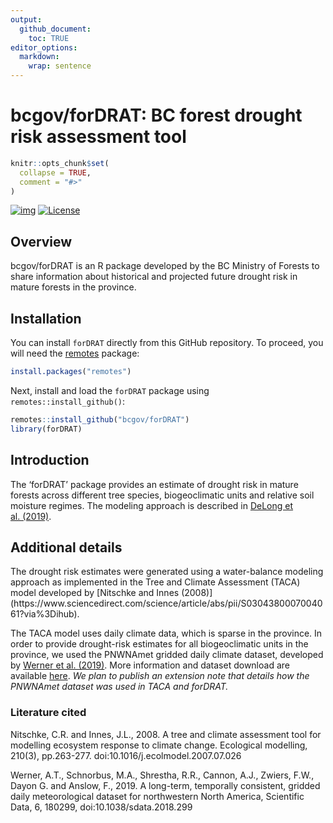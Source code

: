 ```yaml
---
output: 
  github_document: 
    toc: TRUE
editor_options: 
  markdown: 
    wrap: sentence
---
```


```{=html}
<!--
Copyright 2024 Province of British Columbia

Licensed under the Apache License, Version 2.0 (the "License");
you may not use this file except in compliance with the License.
You may obtain a copy of the License at

http://www.apache.org/licenses/LICENSE-2.0

Unless required by applicable law or agreed to in writing, software distributed under the License is distributed on an "AS IS" BASIS,
WITHOUT WARRANTIES OR CONDITIONS OF ANY KIND, either express or implied.
See the License for the specific language governing permissions and limitations under the License.
-->
```
<!-- Edit the README.Rmd only!!! The README.md is generated automatically from README.Rmd. -->

# bcgov/forDRAT: BC forest drought risk assessment tool

```r
knitr::opts_chunk$set(
  collapse = TRUE,
  comment = "#>"
)
```


[![img](https://img.shields.io/badge/Lifecycle-Experimental-339999)](https://github.com/bcgov/repomountie/blob/master/doc/lifecycle-badges.md) [![License](https://img.shields.io/badge/License-Apache%202.0-blue.svg)](https://opensource.org/licenses/Apache-2.0)

## Overview

bcgov/forDRAT is an R package developed by the BC Ministry of Forests to share information about historical and projected future drought risk in mature forests in the province.  

## Installation

You can install `forDRAT` directly from this GitHub repository.
To proceed, you will need the [remotes](https://cran.r-project.org/package=remotes) package:

```r
install.packages("remotes")
```

Next, install and load the `forDRAT` package using `remotes::install_github()`:

```r
remotes::install_github("bcgov/forDRAT")
library(forDRAT)
```

## Introduction

The 'forDRAT' package provides an estimate of drought risk in mature forests across different tree species, biogeoclimatic units and relative soil moisture regimes.  The modeling approach is described in [DeLong et al. (2019)](https://www.for.gov.bc.ca/hfd/pubs/Docs/Tr/TR125.pdf).  

## Additional details

The drought risk estimates were generated using a water-balance modeling approach as implemented in the Tree and Climate Assessment (TACA) model developed by [Nitschke and Innes (2008)] (https://www.sciencedirect.com/science/article/abs/pii/S0304380007004061?via%3Dihub).  

The TACA model uses daily climate data, which is sparse in the province.  In order to provide drought-risk estimates for all biogeoclimatic units in the province, we used the PNWNAmet gridded daily climate dataset, developed by [Werner et al. (2019)](https://www.nature.com/articles/sdata2018299).  More information and dataset download are available [here](https://www.pacificclimate.org/data/daily-gridded-meteorological-datasets).  *We plan to publish an extension note that details how the PNWNAmet dataset was used in TACA and forDRAT.*


### Literature cited

Nitschke, C.R. and Innes, J.L., 2008. A tree and climate assessment tool for modelling ecosystem response to climate change. Ecological modelling, 210(3), pp.263-277. doi:10.1016/j.ecolmodel.2007.07.026

Werner, A.T., Schnorbus, M.A., Shrestha, R.R., Cannon, A.J., Zwiers, F.W., Dayon G. and Anslow, F., 2019. A long-term, temporally consistent, gridded daily meteorological dataset for northwestern North America, Scientific Data, 6, 180299, doi:10.1038/sdata.2018.299





